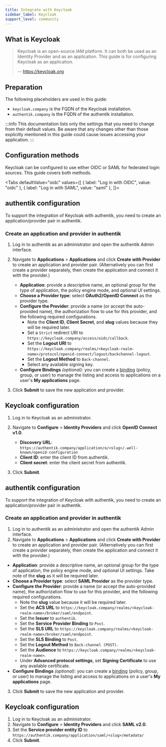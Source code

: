 ```yaml
---
title: Integrate with Keycloak
sidebar_label: Keycloak
support_level: community
---
```



## What is Keycloak

> Keycloak is an open-source IAM platform. It can both be used as an Identity Provider and as an application. This guide is for configuring Keycloak as an application.
>
> -- https://keycloak.org

## Preparation

The following placeholders are used in this guide:

- `keycloak.company` is the FQDN of the Keycloak installation.
- `authentik.company` is the FQDN of the authentik installation.

:::info
This documentation lists only the settings that you need to change from their default values. Be aware that any changes other than those explicitly mentioned in this guide could cause issues accessing your application.
:::

## Configuration methods

Keycloak can be configured to use either OIDC or SAML for federated login sources. This guide covers both methods.

<Tabs
  defaultValue="oidc"
  values={[
    { label: "Log in with OIDC", value: "oidc" },
    { label: "Log in with SAML", value: "saml" },
  ]}>
  <TabItem value="oidc">

## authentik configuration

To support the integration of Keycloak with authentik, you need to create an application/provider pair in authentik.

### Create an application and provider in authentik

1. Log in to authentik as an administrator and open the authentik Admin interface.
2. Navigate to **Applications** > **Applications** and click **Create with Provider** to create an application and provider pair. (Alternatively you can first create a provider separately, then create the application and connect it with the provider.)
    - **Application**: provide a descriptive name, an optional group for the type of application, the policy engine mode, and optional UI settings.
    - **Choose a Provider type**: select **OAuth2/OpenID Connect** as the provider type.
    - **Configure the Provider**: provide a name (or accept the auto-provided name), the authorization flow to use for this provider, and the following required configurations.
        - Note the **Client ID**, **Client Secret**, and **slug** values because they will be required later.
        - Set a `Strict` redirect URI to `https://keycloak.company/access/oidc/callback`.
        - Set the **Logout URI** to `https://keycloak.company/realms/<keycloak-realm-name>/protocol/openid-connect/logout/backchannel-logout`.
        - Set the **Logout Method** to `Back-channel`.
        - Select any available signing key.
    - **Configure Bindings** _(optional)_: you can create a [binding](/docs/add-secure-apps/flows-stages/bindings/) (policy, group, or user) to manage the listing and access to applications on a user's **My applications** page.

3. Click **Submit** to save the new application and provider.

## Keycloak configuration

1. Log in to Keycloak as an administrator.
2. Navigate to **Configure** > **Identity Providers** and click **OpenID Connect v1.0**.
    - **Discovery URL**: `https://authentik.company/application/o/<slug>/.well-known/openid-configuration`
    - **Client ID**: enter the client ID from authentik.
    - **Client secret**: enter the client secret from authentik.

3. Click **Submit**.

  </TabItem>
  <TabItem value="saml">

## authentik configuration

To support the integration of Keycloak with authentik, you need to create an application/provider pair in authentik.

### Create an application and provider in authentik

1. Log in to authentik as an administrator and open the authentik Admin interface.
2. Navigate to **Applications** > **Applications** and click **Create with Provider** to create an application and provider pair. (Alternatively you can first create a provider separately, then create the application and connect it with the provider.)

- **Application**: provide a descriptive name, an optional group for the type of application, the policy engine mode, and optional UI settings. Take note of the **slug** as it will be required later.
- **Choose a Provider type**: select **SAML Provider** as the provider type.
- **Configure the Provider**: provide a name (or accept the auto-provided name), the authorization flow to use for this provider, and the following required configurations.
    - Note the **slug** value because it will be required later.
    - Set the **ACS URL** to `https://keycloak.company/realms/<keycloak-realm-name>/broker/saml/endpoint`.
    - Set the **Issuer** to `authentik`.
    - Set the **Service Provider Binding** to `Post`.
    - Set the **SLS URL** to `https://keycloak.company/realms/<keycloak-realm-name>/broker/saml/endpoint`.
    - Set the **SLS Binding** to `Post`.
    - Set the **Logout Method** to `Back-channel (POST)`.
    - Set the **Audience** to `https://keycloak.company/realms/<keycloak-realm-name>`.
    - Under **Advanced protocol settings**, set **Signing Certificate** to use any available certificate.
- **Configure Bindings** _(optional)_: you can create a [binding](/docs/add-secure-apps/flows-stages/bindings/) (policy, group, or user) to manage the listing and access to applications on a user's **My applications** page.

3. Click **Submit** to save the new application and provider.

## Keycloak configuration

1. Log in to Keycloak as an administrator.
2. Navigate to **Configure** > **Identity Providers** and click **SAML v2.0**.
3. Set the **Service provider entity ID** to `https://authentik.company/application/saml/<slug>/metadata/`
4. Click **Submit**.

  </TabItem>
</Tabs>
